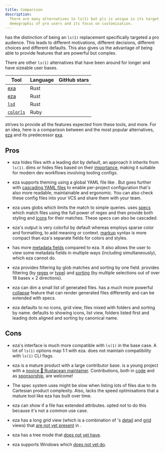 ```yaml
---
title: Comparison
description:
  There are many alternatives to ls(1) but pls is unique in its target
  demographic of pro users and its focus on customisation.
---
```


<Pls /> has the distinction of being an `ls(1)` replacement specifically
targeted a pro audience. This leads to different motivations, different
decisions, different choices and different defaults. This also gives us the
advantage of being able to provide features that are powerful but complex.

There are other `ls(1)` alternatives that have been around for longer and have
sizeable user bases.

| Tool                                                 | Language | GitHub stars                                  |
| ---------------------------------------------------- | -------- | --------------------------------------------- |
| [exa](https://github.com/ogham/exa)                  | Rust     | <Stars owner="ogham" repo="exa" />            |
| [eza](https://github.com/eza-community/eza)          | Rust     | <Stars owner="eza-community" repo="eza" />    |
| [`lsd`](https://github.com/lsd-rs/lsd)               | Rust     | <Stars owner="lsd-rs" repo="lsd" />           |
| [`colorls`](https://github.com/athityakumar/colorls) | Ruby     | <Stars owner="athityakumar" repo="colorls" /> |

<Pls /> strives to provide all the features expected from these tools, and more.
For an idea, here is a comparison between <Pls /> and the most popular
alternatives, [eza](https://eza.rocks) and its predecessor
[exa](https://the.exa.website).

## Pros

- eza hides files with a leading dot by default, an approach it inherits from
  `ls(1)`. <Pls /> dims or hides files based on their
  [importance](/features/importance/), making it suitable for modern dev
  workflows involving tooling configs.

- eza supports theming using a global YAML file like <Pls />. But <Pls /> goes
  further with [cascading YAML files](/reference/conf/) to enable per-project
  configuration that's also more readable, maintainable and ergonomic. You can
  also check these config files into your VCS and share them with your team.

- eza uses globs which limits the match to simple queries. <Pls /> uses
  [specs](/guides/specs/) which match files using the full power of regex and
  then provide both styling and [icons](/features/icons/) for their matches.
  These specs can also be cascaded.

- eza's output is very colorful by default whereas <Pls /> employs sparse color
  and formatting, to add meaning or context. <Pls /> [markup](/guides/markup/)
  syntax is more compact than eza's separate fields for colors and styles.

- <Pls /> has more [metadata fields](/features/detail_view/) compared to eza. It
  also allows the user to view some metadata fields in multiple ways (including
  simultaneously), which eza cannot do.

- eza provides filtering by glob matches and sorting by one field. <Pls />
  provides filtering (by [regex](/features/name_filter/) or
  [type](/features/type_filter/)) and [sorting](/features/sorting) (by multiple
  selections out of over 18 bases &times; 2 directions).

- eza can dim a small list of generated files. <Pls /> has a much more powerful
  [collapse](/features/collapse/) feature that can render generated files
  differently and can be extended with specs.

- eza defaults to no icons, grid view, files mixed with folders and sorting by
  name. <Pls /> defaults to showing icons, list view, folders listed first and
  leading dots aligned and sorting by canonical name.

## Cons

- eza's interface is much more compatible with `ls(1)` in the base case. A lot
  of `ls(1)` options map 1:1 with eza. <Pls /> does not maintain compatibility
  with `ls(1)` CLI flags.

- eza is a mature product with a large contributor base. <Pls /> is a young
  project with a [novice 🦀 Rustacean maintainer](https://dhruvkb.dev/).
  Contributions, both in [code](https://github.com/pls-rs/pls) and as
  [sponsorship](https://github.com/sponsors/dhruvkb), are welcome!

- The spec system <Pls /> uses might be slow when listing lots of files due to
  its Cartesian product complexity. Also, <Pls /> lacks the speed optimisations
  that a mature tool like eza has built over time.

- eza can show if a file has extended attributes. <Pls /> opted not to do this
  because it's not a common use case.

- eza has a long grid view (which is a combination of <Pls />'s
  [detail](/features/detail_view/) and [grid](/features/grid_view/) views) that
  [are not yet present](/features/upcoming/) in <Pls />.

- eza has a tree mode that <Pls /> [does not yet have](/features/upcoming/).

- eza supports Windows which <Pls /> [does not yet do](/about/faq/).
